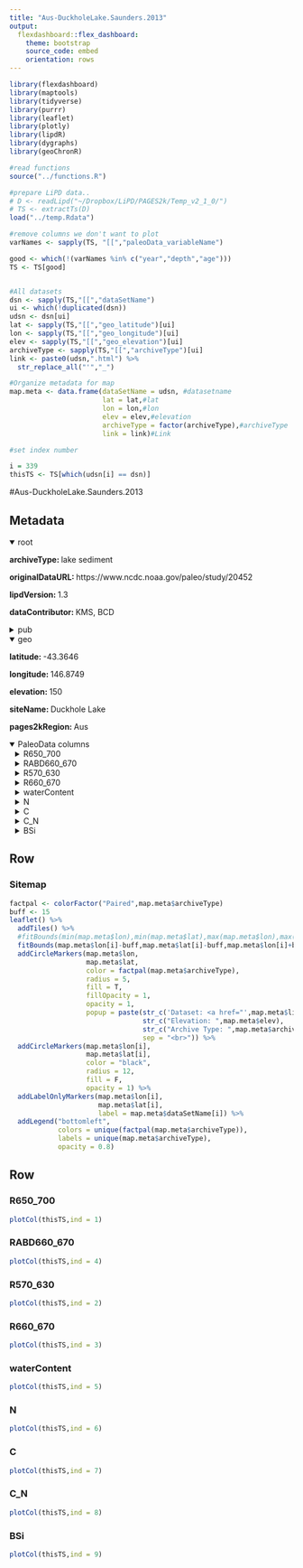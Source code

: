 ```yaml
---
title: "Aus-DuckholeLake.Saunders.2013"
output: 
  flexdashboard::flex_dashboard:
    theme: bootstrap
    source_code: embed
    orientation: rows
---
```


```r
library(flexdashboard)
library(maptools)
library(tidyverse)
library(purrr)
library(leaflet)
library(plotly)
library(lipdR)
library(dygraphs)
library(geoChronR)

#read functions
source("../functions.R")

#prepare LiPD data..
# D <- readLipd("~/Dropbox/LiPD/PAGES2k/Temp_v2_1_0/")
# TS <- extractTs(D)
load("../temp.Rdata")

#remove columns we don't want to plot
varNames <- sapply(TS, "[[","paleoData_variableName")

good <- which(!(varNames %in% c("year","depth","age")))
TS <- TS[good]


#All datasets
dsn <- sapply(TS,"[[","dataSetName")
ui <- which(!duplicated(dsn))
udsn <- dsn[ui]
lat <- sapply(TS,"[[","geo_latitude")[ui]
lon <- sapply(TS,"[[","geo_longitude")[ui]
elev <- sapply(TS,"[[","geo_elevation")[ui]
archiveType <- sapply(TS,"[[","archiveType")[ui]
link <- paste0(udsn,".html") %>% 
  str_replace_all("'","_")

#Organize metadata for map
map.meta <- data.frame(dataSetName = udsn, #datasetname
                       lat = lat,#lat
                       lon = lon,#lon
                       elev = elev,#elevation
                       archiveType = factor(archiveType),#archiveType
                       link = link)#Link

#set index number

i = 339
thisTS <- TS[which(udsn[i] == dsn)]
```
#Aus-DuckholeLake.Saunders.2013

Metadata {.sidebar}
-------------------------------------

<details open style="margin-left: 0px">
<summary>root</summary>
<p style="margin-left: 0px"><strong>archiveType: </strong>lake sediment
<p style="margin-left: 0px"><strong>originalDataURL: </strong>https://www.ncdc.noaa.gov/paleo/study/20452
<p style="margin-left: 0px"><strong>lipdVersion: </strong>1.3
<p style="margin-left: 0px"><strong>dataContributor: </strong>KMS, BCD
</details>
<details>
<summary>pub</summary>
<details style="margin-left: 10px">
<summary>pub1</summary>
<p style="margin-left: 10px"><strong>author: </strong>Saunders, K.;Grosjean, M.;Hodgson, D.
<p style="margin-left: 10px"><strong>citeKey: </strong>saunders2013a950yrtemperaturereconstr
<p style="margin-left: 10px"><strong>journal: </strong>The Holocene
<p style="margin-left: 10px"><strong>volume: </strong>23
<p style="margin-left: 10px"><strong>pages: </strong>771-783
<p style="margin-left: 10px"><strong>pubYear: </strong>2013
<p style="margin-left: 10px"><strong>title: </strong>A 950 yr temperature reconstruction from Duckhole Lake, southern Tasmania, Australia
<p style="margin-left: 10px"><strong>DOI: </strong>10.1177/0959683612470176
</details>
<details style="margin-left: 10px">
<summary>pub2</summary>
<p style="margin-left: 10px"><strong>author: </strong>Saunders, K.;Grosjean, M.;Hodgson, D.
<p style="margin-left: 10px"><strong>citeKey: </strong>saunders2016erratuma950yrtemperaturer
<p style="margin-left: 10px"><strong>journal: </strong>The Holocene
<p style="margin-left: 10px"><strong>volume: </strong>26
<p style="margin-left: 10px"><strong>pages: </strong>830
<p style="margin-left: 10px"><strong>pubYear: </strong>2016
<p style="margin-left: 10px"><strong>title: </strong>Erratum: A 950 yr temperature reconstruction from Duckhole Lake, southern Tasmania, Australia
<p style="margin-left: 10px"><strong>DOI: </strong>10.1177/0959683616640987
</details>
<details style="margin-left: 10px">
<summary>pub3</summary>
<p style="margin-left: 10px"><strong>author: </strong>Saunders, K.M.
<p style="margin-left: 10px"><strong>citeKey: </strong>saunders2016httpswwwncdcnoaagovpaleostudy20452DataCitation
<p style="margin-left: 10px"><strong>title: </strong>World Data Center for Paleoclimatology
</details>
</details>
<details open style="margin-left: 0px">
<summary>geo</summary>
<p style="margin-left: 0px"><strong>latitude: </strong>-43.3646
<p style="margin-left: 0px"><strong>longitude: </strong>146.8749
<p style="margin-left: 0px"><strong>elevation: </strong>150
<p style="margin-left: 0px"><strong>siteName: </strong>Duckhole Lake
<p style="margin-left: 0px"><strong>pages2kRegion: </strong>Aus
</details>
<details open>
<summary>PaleoData columns</summary>
<details style="margin-left: 10px">
<summary>R650_700</summary>
<p style="margin-left: 10px"><strong>TSid: </strong>LPDbff7f105
<p style="margin-left: 10px"><strong>variableName: </strong>R650_700
<p style="margin-left: 10px"><strong>units: </strong>NA
<p style="margin-left: 10px"><strong>description: </strong>Trough area between 650 and 700 nm wavelength
<p style="margin-left: 10px"><strong>useInGlobalTemperatureAnalysis: </strong>FALSE
<details>
<summary>interpretation</summary>
<details style="margin-left: 20px">
<summary>1</summary>
<p style="margin-left: 20px"><strong>basis: </strong>Correlation with Instrumental records 1911-2000
<p style="margin-left: 20px"><strong>interpDirection: </strong>negative
<p style="margin-left: 20px"><strong>scope: </strong>climate
<p style="margin-left: 20px"><strong>seasonality: </strong>1 2 3 4 5 6 7 8 9 10 11 12
<p style="margin-left: 20px"><strong>variable: </strong>T
<p style="margin-left: 20px"><strong>variableDetail: </strong>surface
</details>
</details>
</details>
<details style="margin-left: 10px">
<summary>RABD660_670</summary>
<p style="margin-left: 10px"><strong>TSid: </strong>LPD335d863f
<p style="margin-left: 10px"><strong>variableName: </strong>RABD660_670
<p style="margin-left: 10px"><strong>units: </strong>NA
<p style="margin-left: 10px"><strong>description: </strong>relative absorption band depth from 660 to 670 nm
<p style="margin-left: 10px"><strong>useInGlobalTemperatureAnalysis: </strong>TRUE
<details>
<summary>interpretation</summary>
<details style="margin-left: 20px">
<summary>1</summary>
<p style="margin-left: 20px"><strong>basis: </strong>Original paper correlation (note erratum to original paper)
<p style="margin-left: 20px"><strong>interpDirection: </strong>negative
<p style="margin-left: 20px"><strong>scope: </strong>climate
<p style="margin-left: 20px"><strong>seasonality: </strong>1 2 3 4 5 6 7 8 9 10 11 12
<p style="margin-left: 20px"><strong>variable: </strong>T
<p style="margin-left: 20px"><strong>variableDetail: </strong>air@surface
</details>
</details>
</details>
<details style="margin-left: 10px">
<summary>R570_630</summary>
<p style="margin-left: 10px"><strong>TSid: </strong>LPD77e777b0
<p style="margin-left: 10px"><strong>variableName: </strong>R570_630
<p style="margin-left: 10px"><strong>description: </strong>Ratio between reflectance at 570 and 630 nm wavelength
<p style="margin-left: 10px"><strong>useInGlobalTemperatureAnalysis: </strong>FALSE
</details>
<details style="margin-left: 10px">
<summary>R660_670</summary>
<p style="margin-left: 10px"><strong>TSid: </strong>LPDc2846a24
<p style="margin-left: 10px"><strong>variableName: </strong>R660_670
<p style="margin-left: 10px"><strong>description: </strong>Ratio between reflectance at 660 and 670 nm wavelength
<p style="margin-left: 10px"><strong>useInGlobalTemperatureAnalysis: </strong>FALSE
</details>
<details style="margin-left: 10px">
<summary>waterContent</summary>
<p style="margin-left: 10px"><strong>TSid: </strong>LPD6d96dc7c
<p style="margin-left: 10px"><strong>variableName: </strong>waterContent
<p style="margin-left: 10px"><strong>units: </strong>percent
<p style="margin-left: 10px"><strong>description: </strong>water content
<p style="margin-left: 10px"><strong>useInGlobalTemperatureAnalysis: </strong>FALSE
</details>
<details style="margin-left: 10px">
<summary>N</summary>
<p style="margin-left: 10px"><strong>TSid: </strong>LPDe759ea6b
<p style="margin-left: 10px"><strong>variableName: </strong>N
<p style="margin-left: 10px"><strong>units: </strong>percent
<p style="margin-left: 10px"><strong>description: </strong>total nitrogen
<p style="margin-left: 10px"><strong>useInGlobalTemperatureAnalysis: </strong>FALSE
</details>
<details style="margin-left: 10px">
<summary>C</summary>
<p style="margin-left: 10px"><strong>TSid: </strong>LPDf7751317
<p style="margin-left: 10px"><strong>variableName: </strong>C
<p style="margin-left: 10px"><strong>units: </strong>percent
<p style="margin-left: 10px"><strong>description: </strong>total carbon
<p style="margin-left: 10px"><strong>useInGlobalTemperatureAnalysis: </strong>FALSE
</details>
<details style="margin-left: 10px">
<summary>C_N</summary>
<p style="margin-left: 10px"><strong>TSid: </strong>LPD0e900372
<p style="margin-left: 10px"><strong>variableName: </strong>C_N
<p style="margin-left: 10px"><strong>units: </strong>NA
<p style="margin-left: 10px"><strong>description: </strong>carbon to nitrogen ratio
<p style="margin-left: 10px"><strong>useInGlobalTemperatureAnalysis: </strong>FALSE
</details>
<details style="margin-left: 10px">
<summary>BSi</summary>
<p style="margin-left: 10px"><strong>TSid: </strong>LPD0b6c7700
<p style="margin-left: 10px"><strong>variableName: </strong>BSi
<p style="margin-left: 10px"><strong>units: </strong>percent
<p style="margin-left: 10px"><strong>description: </strong>biogenic silica content
<p style="margin-left: 10px"><strong>useInGlobalTemperatureAnalysis: </strong>FALSE
</details>

Row
-----------------------------------------------------------------------

### Sitemap

```r
factpal <- colorFactor("Paired",map.meta$archiveType)
buff <- 15
leaflet() %>% 
  addTiles() %>% 
  #fitBounds(min(map.meta$lon),min(map.meta$lat),max(map.meta$lon),max(map.meta$lat)) %>% 
  fitBounds(map.meta$lon[i]-buff,map.meta$lat[i]-buff,map.meta$lon[i]+buff,map.meta$lat[i]+buff) %>% 
  addCircleMarkers(map.meta$lon, 
                   map.meta$lat, 
                   color = factpal(map.meta$archiveType),
                   radius = 5, 
                   fill = T,
                   fillOpacity = 1,
                   opacity = 1,
                   popup = paste(str_c('Dataset: <a href="',map.meta$link,'">',map.meta$dataSetName,'</a>'),
                                 str_c("Elevation: ",map.meta$elev),
                                 str_c("Archive Type: ",map.meta$archiveType),
                                 sep = "<br>")) %>%
  addCircleMarkers(map.meta$lon[i], 
                   map.meta$lat[i], 
                   color = "black",
                   radius = 12, 
                   fill = F,
                   opacity = 1) %>%
  addLabelOnlyMarkers(map.meta$lon[i], 
                      map.meta$lat[i], 
                      label = map.meta$dataSetName[i]) %>%
  addLegend("bottomleft",
            colors = unique(factpal(map.meta$archiveType)),
            labels = unique(map.meta$archiveType),
            opacity = 0.8)
```

Row {.tabset .tabset-fade}
-----------------------------------------------------------------------

### R650_700
```r
plotCol(thisTS,ind = 1)
```

### RABD660_670
```r
plotCol(thisTS,ind = 4)
```

### R570_630
```r
plotCol(thisTS,ind = 2)
```

### R660_670
```r
plotCol(thisTS,ind = 3)
```

### waterContent
```r
plotCol(thisTS,ind = 5)
```

### N
```r
plotCol(thisTS,ind = 6)
```

### C
```r
plotCol(thisTS,ind = 7)
```

### C_N
```r
plotCol(thisTS,ind = 8)
```

### BSi
```r
plotCol(thisTS,ind = 9)
```
